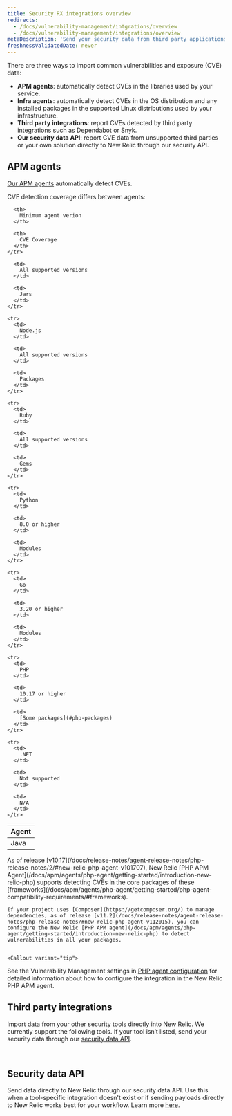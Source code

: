 ```yaml
---
title: Security RX integrations overview
redirects:
  - /docs/vulnerability-management/intgrations/overview
  - /docs/vulnerability-management/integrations/overview
metaDescription: 'Send your security data from third party applications, APM agents, or through our security data API.'
freshnessValidatedDate: never
---
```


There are three ways to import common vulnerabilities and exposure (CVE) data:

* <DNT>**APM agents**</DNT>: automatically detect CVEs in the libraries used by your service.
* <DNT>**Infra agents**</DNT>: automatically detect CVEs in the OS distribution and any installed packages in the supported Linux distributions used by your infrastructure.
* <DNT>**Third party integrations**</DNT>: report CVEs detected by third party integrations such as Dependabot or Snyk.
* <DNT>**Our security data API**</DNT>: report CVE data from unsupported third parties or your own solution directly to New Relic through our security API.

## APM agents

[Our APM agents](/docs/apm/new-relic-apm/getting-started/introduction-apm/) automatically detect CVEs.

<TechTileGrid>
  <TechTile
    name="Go agent"
    icon="logo-go"
    to="https://one.newrelic.com/nr1-core?state=985d4005-ba90-a8c7-1da1-2af34539b03b"
  />

  <TechTile
    name="Java agent"
    icon="logo-java"
    to="https://one.newrelic.com/nr1-core?state=80d18bcb-4919-1fcb-2b77-9406838eb916"
  />

  <TechTile
    name="Node.js agent"
    icon="logo-nodejs"
    to="https://one.newrelic.com/marketplace/install-data-source?state=be2e62fa-cc3b-c428-27c4-8d662c9e80a1"
  />

  <TechTile
    name="PHP agent"
    icon="logo-php"
    to="https://one.newrelic.com/nr1-core?state=aa633b41-72d4-009c-3abf-55dcf64894fe"
  />

  <TechTile
    name="Python agent"
    icon="logo-python"
    to="https://one.newrelic.com/nr1-core?state=20fda75b-58fb-a92a-f9e1-7b052035c6e8"
  />

  <TechTile
    name="Ruby agent"
    icon="logo-ruby"
    to="https://one.newrelic.com/nr1-core?state=d69143ab-605c-579b-25bf-cc6e5fee5b80"
  />
</TechTileGrid>

CVE detection coverage differs between agents:

<table>
  <thead>
    <tr>
      <th style={{ width: "200px" }}>
        Agent
      </th>

      <th>
        Minimum agent verion
      </th>

      <th>
        CVE Coverage
      </th>
    </tr>
  </thead>

  <tbody>
    <tr>
      <td>
        Java
      </td>

      <td>
        All supported versions
      </td>

      <td>
        Jars
      </td>
    </tr>

    <tr>
      <td>
        Node.js
      </td>

      <td>
        All supported versions
      </td>

      <td>
        Packages
      </td>
    </tr>

    <tr>
      <td>
        Ruby
      </td>

      <td>
        All supported versions
      </td>

      <td>
        Gems
      </td>
    </tr>

    <tr>
      <td>
        Python
      </td>

      <td>
        8.0 or higher
      </td>

      <td>
        Modules
      </td>
    </tr>

    <tr>
      <td>
        Go
      </td>

      <td>
        3.20 or higher
      </td>

      <td>
        Modules
      </td>
    </tr>

    <tr>
      <td>
        PHP
      </td>

      <td>
        10.17 or higher
      </td>

      <td>
        [Some packages](#php-packages)
      </td>
    </tr>

    <tr>
      <td>
        .NET
      </td>

      <td>
        Not supported
      </td>

      <td>
        N/A
      </td>
    </tr>
  </tbody>
</table>

<CollapserGroup>
  <Collapser
    id="php-packages"
    title="PHP package support"
  >
    As of release [v10.17](/docs/release-notes/agent-release-notes/php-release-notes/2/#new-relic-php-agent-v101707), New Relic [PHP APM Agent](/docs/apm/agents/php-agent/getting-started/introduction-new-relic-php) supports detecting CVEs in the core packages of these [frameworks](/docs/apm/agents/php-agent/getting-started/php-agent-compatibility-requirements/#frameworks).

    If your project uses [Composer](https://getcomposer.org/) to manage dependencies, as of release [v11.2](/docs/release-notes/agent-release-notes/php-release-notes/#new-relic-php-agent-v112015), you can configure the New Relic [PHP APM agent](/docs/apm/agents/php-agent/getting-started/introduction-new-relic-php) to detect vulnerabilities in all your packages.
    
    
    <Callout variant="tip">
  See the Vulnerability Management settings in [PHP agent configuration](/docs/apm/agents/php-agent/configuration/php-agent-configuration/#inivar-vulnerability-management) for detailed information about how to configure the integration in the New Relic PHP APM agent.
</Callout>
  </Collapser>
</CollapserGroup>

## Third party integrations

Import data from your other security tools directly into New Relic. We currently support the following tools. If your tool isn’t listed, send your security data through our [security data API](/docs/vulnerability-management/integrations/security-data-api).

<TechTileGrid>
  <TechTile
    name="AWS Security Hub"
    to="https://newrelic.com/instant-observability/security-events"
  />

  <TechTile
    name="Dependabot"
    to="https://newrelic.com/instant-observability/github-dependabot"
  />

  <TechTile
    name="Snyk"
    to="https://newrelic.com/instant-observability/snyk"
  />

  <TechTile
    name="Trivy"
    to="/docs/vulnerability-management/integrations/trivy"
  />

  <TechTile 
    name="FOSSA"
    to="/docs/vulnerability-management/integrations/fossa"  
  />  
</TechTileGrid>

## Security data API

Send data directly to New Relic through our security data API. Use this when a tool-specific integration doesn't exist or if sending payloads directly to New Relic works best for your workflow. Learn more [here](/docs/vulnerability-management/integrations/security-data-api).